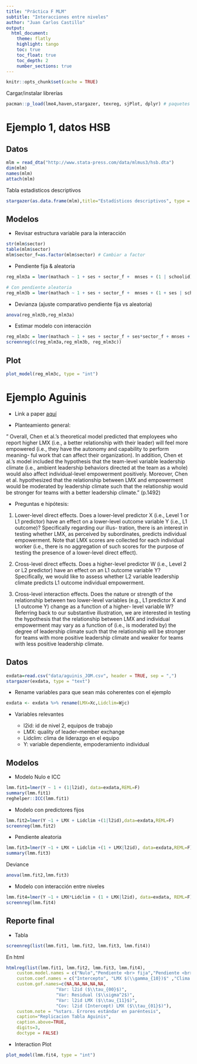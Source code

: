 ```yaml
---
title: "Práctica F MLM"
subtitle: "Interacciones entre niveles"
author: "Juan Carlos Castillo"
output:
  html_document:
    theme: flatly
    highlight: tango
    toc: true
    toc_float: true
    toc_depth: 2
    number_sections: true
---
```


```r
knitr::opts_chunk$set(cache = TRUE)
```


Cargar/instalar librerías

```r
pacman::p_load(lme4,haven,stargazer, texreg, sjPlot, dplyr) # paquetes a cargar

```

# Ejemplo 1, datos HSB

## Datos

```r
mlm = read_dta("http://www.stata-press.com/data/mlmus3/hsb.dta")
dim(mlm)
names(mlm)
attach(mlm)
```

Tabla estadisticos descriptivos
```r
stargazer(as.data.frame(mlm),title="Estadísticos descriptivos", type = "text")
```

## Modelos 

- Revisar estructura variable para la interacción

```r

str(mlm$sector)
table(mlm$sector)
mlm$sector_f=as.factor(mlm$sector) # Cambiar a factor
```

- Pendiente fija & aleatoria

```r
reg_mlm3a = lmer(mathach ~ 1 + ses + sector_f +  mnses + (1 | schoolid),data=mlm)

# Con pendiente aleatoria
reg_mlm3b = lmer(mathach ~ 1 + ses + sector_f +  mnses + (1 + ses | schoolid),data=mlm)
```


- Devianza (ajuste comparativo pendiente fija vs aleatoria)

```r
anova(reg_mlm3b,reg_mlm3a)
```


- Estimar modelo con interacción

```r
reg_mlm3c = lmer(mathach ~ 1 + ses + sector_f + ses*sector_f + mnses +  (1 + ses | schoolid), data=mlm)
screenreg(c(reg_mlm3a,reg_mlm3b, reg_mlm3c))

```

## Plot

```r
plot_model(reg_mlm3c, type = "int")
```


# Ejemplo Aguinis

- Link a paper [aquí](../readings/Aguinis2014.pdf)

- Planteamiento general: 

" Overall, Chen et al.’s theoretical model
predicted that employees who report higher LMX (i.e., a better relationship with their leader)
will feel more empowered (i.e., they have the autonomy and capability to perform meaning-
ful work that can affect their organization). In addition, Chen et al.’s model included the
hypothesis that the team-level variable leadership climate (i.e., ambient leadership behaviors
directed at the team as a whole) would also affect individual-level empowerment positively.
Moreover, Chen et al. hypothesized that the relationship between LMX and empowerment
would be moderated by leadership climate such that the relationship would be stronger for
teams with a better leadership climate." (p.1492)

- Preguntas e hipótesis:

1.	 Lower-level direct effects. Does a lower-level predictor X (i.e., Level 1 or L1 predictor) have an
effect on a lower-level outcome variable Y (i.e., L1 outcome)? Specifically regarding our illus-
tration, there is an interest in testing whether LMX, as perceived by subordinates, predicts
individual empowerment. Note that LMX scores are collected for each individual worker (i.e.,
there is no aggregation of such scores for the purpose of testing the presence of a lower-level
direct effect).

2.	 Cross-level direct effects. Does a higher-level predictor W (i.e., Level 2 or L2 predictor) have an
effect on an L1 outcome variable Y? Specifically, we would like to assess whether L2 variable
leadership climate predicts L1 outcome individual empowerment.

3.	 Cross-level interaction effects. Does the nature or strength of the relationship between two
lower-level variables (e.g., L1 predictor X and L1 outcome Y) change as a function of a higher-
level variable W? Referring back to our substantive illustration, we are interested in testing the
hypothesis that the relationship between LMX and individual empowerment may vary as a
function of (i.e., is moderated by) the degree of leadership climate such that the relationship will
be stronger for teams with more positive leadership climate and weaker for teams with less
positive leadership climate.




## Datos 

```r
exdata=read.csv("data/aguinis_JOM.csv", header = TRUE, sep = ",")
stargazer(exdata, type = "text")
```

- Rename variables para que sean más coherentes con el ejemplo

```r
exdata <- exdata %>% rename(LMX=Xc,Lidclim=Wjc)
```

- Variables relevantes

  - l2id: id de nivel 2, equipos de trabajo
  - LMX: quality of leader–member exchange
  - Lidclim: clima de liderazgo en el equipo
  - Y: variable dependiente, empoderamiento individual

## Modelos

- Modelo Nulo e ICC

```r
lmm.fit1=lmer(Y ~ 1 + (1|l2id), data=exdata,REML=F) 
summary(lmm.fit1)
reghelper::ICC(lmm.fit1)
```

- Modelo con predictores fijos

```r
lmm.fit2=lmer(Y ~1 + LMX + Lidclim +(1|l2id),data=exdata,REML=F)
screenreg(lmm.fit2)
```

- Pendiente aleatoria 

```r
lmm.fit3=lmer(Y ~1 + LMX + Lidclim +(1 + LMX|l2id), data=exdata,REML=F)
summary(lmm.fit3)
```

Deviance

```r
anova(lmm.fit2,lmm.fit3)
```

- Modelo con interacción entre niveles

```r
lmm.fit4=lmer(Y ~1 + LMX*Lidclim + (1 + LMX|l2id), data=exdata, REML=F)
screenreg(lmm.fit4)
```


## Reporte final

- Tabla

```r
screenreg(list(lmm.fit1, lmm.fit2, lmm.fit3, lmm.fit4))
```


En html

```r

htmlreg(list(lmm.fit1, lmm.fit2, lmm.fit3, lmm.fit4), 
    custom.model.names = c("Nulo","Pendiente <br> fija","Pendiente <br> Aleatoria", "Interacción"),    
    custom.coef.names = c("Intercepto", "LMX $(\\gamma_{10})$" ,"Clima liderazgo $(\\gamma_{01})$", "LMX*Clima $(\\gamma_{11})$"), 
    custom.gof.names=c(NA,NA,NA,NA,NA,
                   "Var: l2id ($\\tau_{00}$)",
                   "Var: Residual ($\\sigma^2$)",
                   "Var: l2id LMX ($\\tau_{11}$)",
                   "Cov: l2id (Intercept) LMX ($\\tau_{01}$)"),
    custom.note = "%stars. Errores estándar en paréntesis",
    caption="Replicacion Tabla Aguinis",
    caption.above=TRUE,
    digits=3,
    doctype = FALSE)

```


- Interaction Plot


```r
plot_model(lmm.fit4, type = "int")
```
